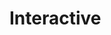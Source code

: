 # Interactive

<!-- load d3 v6 -->
<script src="https://d3js.org/d3.v6.min.js"></script>

<!-- div container for plot -->
<div id="plot"></div>

<!-- initialize data and plot elements -->
<script>
  var base_url = "https://raw.githubusercontent.com/cpaynerogers/food-digestive-cancer"
  var data_path = "/master/resources/processed_data/"

  // row converters
  var dairyConverter = function(d) {
    if (parseInt(d["Year"]) > 1999) {
      return {
        year: d["Year"],
        wholeMilk: d["Whole Milk"],
        twoPercentMilk: d["2% Milk"],
        onePercentMilk: d["1% Milk"],
        skimMilk: d["Skim Milk"],
        wholeFlavoredMilk: d["Whole Flavored Milk"],
        lowFatFlavored: d["Low Fat Flavored"],
        butermilk: d["Buttermilk"],
        yogurt: d["Yogurt"],
        americanCheese: d["American Cheese"],
        otherAmericanCheese: d["Other American Cheese"],
        provolone: d["Provolone"],
        romano: d["Romano"],
        parmesan: d["Parmesan"],
        mozzarella: d["Mozzarella"],
        ricotta: d["Ricotta"],
        otherItalianCheese: d["Other Italian Cheese"],
        swiss: d["Swiss"],
        brick: d["Brick"],
        muenster: d["Muenster"],
        blueCheese: d["Blue Cheese"],
        otherMiscCheese: d["Other Misc Cheese"],
        cottageCheese: d["Cottage Cheese"],
        lowfatCottageCheese: d["Lowfat Cottage Cheese"],
        iceCream: d["Ice Cream"],
        losfatIceCream: d["Lowfat Ice Cream"],
        otherFrozenDairy: d["Other Frozen Dairy"],
        cannedMilk: d["Canned Milk"],
        bulkCannedMilk: d["Bulk Canned Milk"],
        skimCannedMilk: d["Skim Canned Milk"],
        wholeDryMilk: d["Whole Dry Milk"],
        nonfatDryMilk: d["Nonfat Dry Milk"],
        dryButtermilk: d["Dry Buttermilk"],
        halfAndHalf: d["Half and Half"],
        eggnog: d["Eggnog"],
        creamProducts: d["Cream Products"]
      }
    }
  }
  var fatsConverter = function(d) {
    if (parseInt(d["Year"]) > 1999) {
      return {
        year: d["Year"],
        butter: d["Butter"],
        margarine: d["Margarine"],
        lard: d["Lard"],
        beefTallow: d["Beef Tallow"],
        shortening: d["Shortening"],
        saladCookingOils: d["Salad, Cooking Oils"],
        otherAddedFats: d["Other Added Fats"],
        lightCream: d["Light Cream"],
        halfAndHalf: d["Half and Half"],
        heavyCream: d["Heavy Cream"],
        sourCream: d["Sour Cream"],
        creamCheese: d["Cream Cheese"],
        eggnog: d["Eggnog"]
      }
    }
  }
  var fruitsConverter = function(d) {
    if (parseInt(d["Year"]) > 1999) {
      return {
        year: d["Year"],
        oranges: d["Oranges"],
        tangerines: d["Tangerines"],
        grapefruit: d["Grapefruit"],
        lemons: d["Lemons"],
        limes: d["Limes"],
        apples: d["Apples"],
        apricots: d["Apricots"],
        avocados: d["Avocados"],
        bananas: d["Bananas"],
        blueberries: d["Blueberries"],
        cantaloupe: d["Cantaloupe"],
        cherries: d["Cherries"],
        cranberries: d["Cranberries"],
        grapes: d["Grapes"],
        honeydewMelons: d["Honeydew Melons"],
        kiwi: d["Kiwi"],
        mangoes: d["Mangoes"],
        peaches: d["Peaches"],
        pears: d["Pears"],
        pineapple: d["Pineapple"],
        papayas: d["Papayas"],
        plums: d["Plums"],
        raspberries: d["Raspberries"],
        strawberries: d["Strawberries"],
        watermelon: d["Watermelon"],
        cannedApples: d["Canned Apples"],
        cannedApricots: d["Canned Apricots"],
        cannedCherries: d["Canned Cherries"],
        cannedOlives: d["Canned Olives"],
        cannedPeaches: d["Canned Peaches"],
        cannedPears: d["Canned Pears"],
        cannedPineapple: d["Canned Pineapple"],
        cannedPlum: d["Canned Plum"],
        frozenBlackberries: d["Frozen Blackberries"],
        frozenBlueberries: d["Frozen Blueberries"],
        frozenRaspberries: d["Frozen Raspberries"],
        frozenStrawberries: d["Frozen Strawberries"],
        otherFrozenBerries: d["Other Frozen Berries"],
        frozenApples: d["Frozen Apples"],
        frozenApricots: d["Frozen Apricots"],
        frozenCherries: d["Frozen Cherries"],
        frozenPeaches: d["Frozen Peaches"],
        frozenPlumsAndPrunes: d["Frozen Plums and Prunes"],
        otherFrozenFruits: d["Other Frozen Fruits"],
        driedApples: d["Dried Apples"],
        driedApricots: d["Dried Apricots"],
        driedDates: d["Dried Dates"],
        driedFigs: d["Dried Figs"],
        driedPeaches: d["Dried Peaches"],
        driedPears: d["Dried Pears"],
        driedPlums: d["Dried Plums"],
        driedRaisins: d["Dried Raisins"],
        orangeJuice: d["Orange Juice"],
        grapefruitJuice: d["Grapefruit Juice"],
        lemonJuice: d["Lemon Juice"],
        limeJuice: d["Lime Juice"],
        appleJuice: d["Apple Juice"],
        cranberryJuice: d["Cranberry Juice"],
        grapeJuice: d["Grape Juice"],
        pineappleJuice: d["Pineapple Juice"],
        pruneJuice: d["Prune Juice"]
      }
    }
  }
  var incidenceConverter = function(d) {
    if (parseInt(d["Year"]) > 1999) {
      return {
        year: d["Year"],
        sex: d["Sex"],
        rate: d["Rate"],
        cases: d["Cases"],
        population: d["Population"]
      }
    }
  }
  var grainsConverter = function(d) {
    if (parseInt(d["Year"]) > 1999) {
      return {
        year: d["Year"],
        whiteWholeFlour: d["White, Whole Flour"],
        durumFlour: d["Durum Flour"],
        ryeFlour: d["Rye Flour"],
        rice: d["Rice"],
        cornFlourMeal: d["Corn Flour, Meal"],
        hominyAndGrits: d["Hominy and Grits"],
        cornstarch: d["Cornstarch"],
        oatProducts: d["Oat Products"],
        barleyProducts: d["Barley Products"]
      }
    }
  }
  var meatEggsNutsConverter = function(d) {
    if (parseInt(d["Year"]) > 1999) {
      return {
        year: d["Year"],
        beef: d["Beef"],
        veal: d["Veal"],
        pork: d["Pork"],
        lamb: d["Lamb"],
        chicken: d["Chicken"],
        turkey: d["Turkey"],
        freshFish: d["Fresh Fish"],
        freshShellfish: d["Fresh Shellfish"],
        cannedSalmon: d["Canned Salmon"],
        cannedSardines: d["Canned Sardines"],
        cannedTuna: d["Canned Tuna"],
        cannedShellfish: d["Canned Shellfish"],
        otherCanned: d["Other Canned"],
        eggs: d["Eggs"],
        peanuts: d["Peanuts"],
        almonds: d["Almonds"],
        hazelnuts: d["Hazelnuts"],
        pecans: d["Pecans"],
        walnuts: d["Walnuts"],
        macadamiaNuts: d["Macadamia nuts"],
        pistachios: d["Pistachios"],
        otherNuts: d["Other nuts"],
        coconuts: d["Coconuts"]
      }
    }
  }
  var mortalityConverter = function(d) {
    if (parseInt(d["Year"]) > 1999) {
      return {
        year: d["Year"],
        sex: d["Sex"],
        rate: d["Rate"],
        cases: d["Cases"],
        population: d["Population"]
      }
    }
  }
  var sugarsConverter = function(d) {
    if (parseInt(d["Year"]) > 1999) {
      return {
        year: d["Year"],
        caneBeetSugar: d["Cane, Beet Sugar"],
        cornSyrup: d["Corn Syrup"],
        glucose: d["Glucose"],
        dextrose: d["Dextrose"],
        edibleSyrups: d["Edible Syrups"],
        honey: d["Honey"]
      }
    }
  }
  var vegetablesConverter = function(d) {
    if (parseInt(d["Year"]) > 1999) {
      return {
        year: d["Year"],
        artichokes: d["Artichokes"],
        asparagus: d["Asparagus"],
        bellPeppers: d["Bell Peppers"],
        broccoli: d["Broccoli"],
        brusselsSprouts: d["Brussels Sprouts"],
        cabbage: d["Cabbage"],
        carrots: d["Carrots"],
        cauliflower: d["Cauliflower"],
        celery: d["Celery"],
        collardGreens: d["Collard Greens"],
        sweetCorn: d["Sweet Corn"],
        cucumbers: d["Cucumbers"],
        eggplant: d["Eggplant"],
        escarole: d["Escarole"],
        garlic: d["Garlic"],
        headLettuce: d["Head Lettuce"],
        kale: d["Kale"],
        romaineLettuce: d["Romaine Lettuce"],
        limaBeans: d["Lima Beans"],
        mushrooms: d["Mushrooms"],
        mustardGreens: d["Mustard Greens"],
        okra: d["Okra"],
        onions: d["Onions"],
        potatoes: d["Potatoes"],
        pumpkin: d["Pumpkin"],
        radishes: d["Radishes"],
        snapBeans: d["Snap Beans"],
        spinach: d["Spinach"],
        squash: d["Squash"],
        sweetPotatoes: d["Sweet Potatoes"],
        tomatoes: d["Tomatoes"],
        turnipGreens: d["Turnip Greens"],
        cannedAsparagus: d["Canned Asparagus"],
        cannedSnapBeans: d["Canned Snap Beans"],
        cannedCabbage: d["Canned Cabbage"],
        cannedCarrots: d["Canned Carrots"],
        cannedSweetCorn: d["Canned Sweet Corn"],
        cannedCucumbers: d["Canned Cucumbers"],
        cannedGreenPeas: d["Canned Green Peas"],
        cannedMushrooms: d["Canned Mushrooms"],
        cannedChilePeppers: d["Canned Chile Peppers"],
        cannedPotatoes: d["Canned Potatoes"],
        cannedTomatoes: d["Canned Tomatoes"],
        otherCannedVegetables: d["Other Canned Vegetables"],
        frozenAsparagus: d["Frozen Asparagus"],
        frozenSnapBeans: d["Frozen Snap Beans"],
        frozenBroccoli: d["Frozen Broccoli"],
        frozenCarrots: d["Frozen Carrots"],
        frozenCauliflower: d["Frozen Cauliflower"],
        frozenSweetCorn: d["Frozen Sweet Corn"],
        frozenGreenPeas: d["Frozen Green Peas"],
        frozenLimaBeans: d["Frozen Lima Beans"],
        frozenPotatoes: d["Frozen Potatoes"],
        frozenSpinach: d["Frozen Spinach"],
        otherFrozenVegetables: d["Other Frozen Vegetables"],
        dehydratedOnions: d["Dehydrated Onions"],
        dehydratedPotatoes: d["Dehydrated Potatoes"],
        chipsPotatoes: d["Chips, Potatoes"],
        dryEdibleBeans: d["Dry Edible Beans"],
        dryPeasAndLentils: d["Dry Peas and Lentils"]
      }
    }
  }

  // read in csv data
  var csvReadFunction = function(e, d) {
    if (e) {
      console.log(e)
    } else {
      console.log(d)
    }
  }
  var csvErrorFunction = function(e) {
    console.log(e)
  }
  var dairy = d3.csv(
      base_url + data_path + "dairy.csv",
      dairyConverter)
    .then(csvReadFunction)
    .catch(csvErrorFunction)
  var fats = d3.csv(
      base_url + data_path + "fats.csv",
      fatsConverter)
    .then(csvReadFunction)
    .catch(csvErrorFunction)
  var fruits = d3.csv(
      base_url + data_path + "fruits.csv",
      fruitsConverter)
    .then(csvReadFunction)
    .catch(csvErrorFunction)
  var grains = d3.csv(
      base_url + data_path + "grains.csv",
      grainsConverter)
    .then(csvReadFunction)
    .catch(csvErrorFunction)
  var incidence = d3.csv(
      base_url + data_path + "incidence.csv",
      incidenceConverter)
    .then(csvReadFunction)
    .catch(csvErrorFunction)
  var meatEggsNuts = d3.csv(
      base_url + data_path + "meateggsnuts.csv",
      meatEggsNutsConverter)
    .then(csvReadFunction)
    .catch(csvErrorFunction)
  var mortality = d3.csv(
      base_url + data_path + "mortality.csv",
      mortalityConverter)
    .then(csvReadFunction)
    .catch(csvErrorFunction)
  var sugars = d3.csv(
      base_url + data_path + "sugars.csv",
      sugarsConverter)
    .then(csvReadFunction)
    .catch(csvErrorFunction)
  var vegetables = d3.csv(
      base_url + data_path + "vegetables.csv",
      vegetablesConverter)
    .then(csvReadFunction)
    .catch(csvErrorFunction)

  // margins and overall width/height
  var width = 770
  var height = 640
  var margin = {top: 30, right: 30, bottom: 30, left: 60}

  // create svg inside div
  var svg = d3.select("div#plot")
    .append("svg")
      .attr("width", width)
      .attr("height", height)
    .append("g")

  // x-axis is linear
  var xAxis = d3.scaleLinear()
    .domain([1969, 2018])
    .range([0, width])
  svg.append("g")
    .call(d3.axisBottom(xAxis))

  // y-axis is also linear
  var yAxis = d3.scaleLinear()
    .domain([0, 1000])
    .range([height, 0])
  svg.append("g")
    .call(d3.axisLeft(yAxis))
</script>
